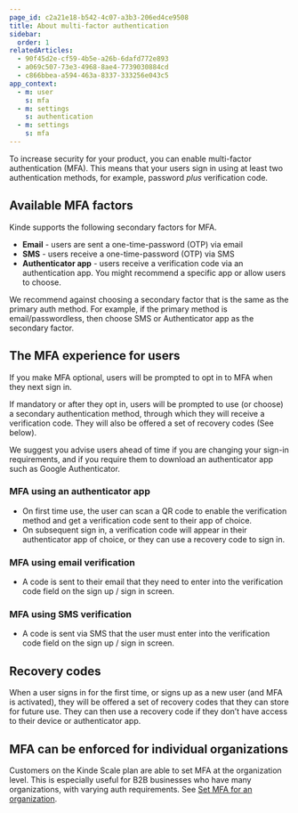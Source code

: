 ```yaml
---
page_id: c2a21e18-b542-4c07-a3b3-206ed4ce9508
title: About multi-factor authentication
sidebar:
  order: 1
relatedArticles:
  - 90f45d2e-cf59-4b5e-a26b-6dafd772e893
  - a069c507-73e3-4968-8ae4-7739030884cd
  - c866bbea-a594-463a-8337-333256e043c5
app_context:
  - m: user
    s: mfa
  - m: settings
    s: authentication
  - m: settings
    s: mfa
---
```


To increase security for your product, you can enable multi-factor authentication (MFA). This means that your users sign in using at least two authentication methods, for example, password _plus_ verification code.

## **Available MFA factors**

Kinde supports the following secondary factors for MFA.

- **Email** - users are sent a one-time-password (OTP) via email
- **SMS** - users receive a one-time-password (OTP) via SMS
- **Authenticator app** - users receive a verification code via an authentication app. You might recommend a specific app or allow users to choose.

We recommend against choosing a secondary factor that is the same as the primary auth method. For example, if the primary method is email/passwordless, then choose SMS or Authenticator app as the secondary factor.

## **The MFA experience for users**

If you make MFA optional, users will be prompted to opt in to MFA when they next sign in.

If mandatory or after they opt in, users will be prompted to use (or choose) a secondary authentication method, through which they will receive a verification code. They will also be offered a set of recovery codes (See below).

We suggest you advise users ahead of time if you are changing your sign-in requirements, and if you require them to download an authenticator app such as Google Authenticator.

### MFA **using an authenticator app**

- On first time use, the user can scan a QR code to enable the verification method and get a verification code sent to their app of choice.
- On subsequent sign in, a verification code will appear in their authenticator app of choice, or they can use a recovery code to sign in.

### MFA **using email verification**

- A code is sent to their email that they need to enter into the verification code field on the sign up / sign in screen.

### MFA **using SMS verification**

- A code is sent via SMS that the user must enter into the verification code field on the sign up / sign in screen.

## **Recovery codes**

When a user signs in for the first time, or signs up as a new user (and MFA is activated), they will be offered a set of recovery codes that they can store for future use. They can then use a recovery code if they don’t have access to their device or authenticator app.

## MFA can be enforced for individual organizations

Customers on the Kinde Scale plan are able to set MFA at the organization level. This is especially useful for B2B businesses who have many organizations, with varying auth requirements. See [Set MFA for an organization](/authenticate/multi-factor-auth/mfa-per-org/).
